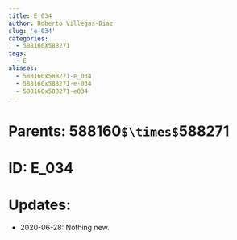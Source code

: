 ```yaml
---
title: E_034
author: Roberto Villegas-Diaz
slug: 'e-034'
categories:
  - 588160X588271
tags:
  - E
aliases:
  - 588160x588271-e_034
  - 588160x588271-e-034
  - 588160x588271-e034
---
```


# **Parents**: 588160`$\times$`588271
# **ID**: E_034
# **Updates**: 
 - 2020-06-28: Nothing new.
